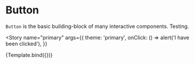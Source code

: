 

<Meta title="Button" component={Button} />

# Button

`Button` is the basic building-block of many interactive components. Testing.


<Story
  name="primary"
  args={{
    theme: 'primary',
    onClick: () => alert('I have been clicked'),
  }}
>
  {Template.bind({})}
</Story>
